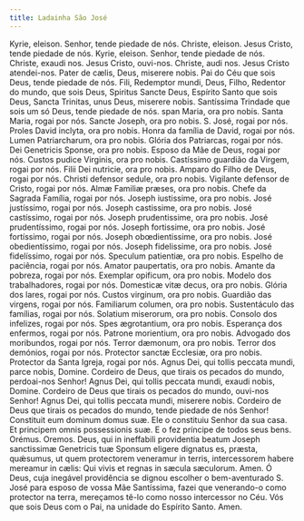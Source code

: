 ```yaml
---
title: Ladainha São José
---
```


<div class="side-by-side not-content">
  <span>Kyrie, eleison.</span>
  <span>Senhor, tende piedade de nós.</span>
  <span>Christe, eleison.</span>
  <span>Jesus Cristo, tende piedade de nós.</span>
  <span>Kyrie, eleison.</span>
  <span>Senhor, tende piedade de nós.</span>
  <span>Christe, exaudi nos.</span>
  <span>Jesus Cristo, ouvi-nos.</span>
  <span>Christe, audi nos.</span>
  <span>Jesus Cristo atendei-nos.</span>
  <span>Pater de cælis, Deus, miserere nobis.</span>
  <span>Pai do Céu que sois Deus, tende piedade de nós.</span>
  <span>Fili, Redemptor mundi, Deus,</span>
  <span>Filho, Redentor do mundo, que sois Deus,</span>
  <span>Spiritus Sancte Deus,</span>
  <span>Espírito Santo que sois Deus,</span>
  <span>Sancta Trinitas, unus Deus, miserere nobis.</span>
  <span>Santíssima Trindade que sois um só Deus, tende piedade de nós.</span>
  <span>span Maria, ora pro nobis.</span>
  <span>Santa Maria, rogai por nós.</span>
  <span>Sancte Joseph, ora pro nobis.</span>
  <span>S. José, rogai por nós.</span>
  <span>Proles David inclyta, ora pro nobis.</span>
  <span>Honra da família de David, rogai por nós.</span>
  <span>Lumen Patriarcharum, ora pro nobis.</span>
  <span>Glória dos Patriarcas, rogai por nós.</span>
  <span>Dei Genetricis Sponse, ora pro nobis.</span>
  <span>Esposo da Mãe de Deus, rogai por nós.</span>
  <span>Custos pudice Virginis, ora pro nobis.</span>
  <span>Castíssimo guardião da Virgem, rogai por nós.</span>
  <span>Filii Dei nutricie, ora pro nobis.</span>
  <span>Amparo do Filho de Deus, rogai por nós.</span>
  <span>Christi defensor sedule, ora pro nobis.</span>
  <span>Vigilante defensor de Cristo, rogai por nós.</span>
  <span>Almæ Familiæ præses, ora pro nobis.</span>
  <span>Chefe da Sagrada Família, rogai por nós.</span>
  <span>Joseph iustissime, ora pro nobis.</span>
  <span>José justíssimo, rogai por nós.</span>
  <span>Joseph castissime, ora pro nobis.</span>
  <span>José castíssimo, rogai por nós.</span>
  <span>Joseph prudentissime, ora pro nobis.</span>
  <span>José prudentíssimo, rogai por nós.</span>
  <span>Joseph fortissime, ora pro nobis.</span>
  <span>José fortíssimo, rogai por nós.</span>
  <span>Joseph obœdientissime, ora pro nobis.</span>
  <span>José obedientíssimo, rogai por nós.</span>
  <span>Joseph fidelissime, ora pro nobis.</span>
  <span>José fidelíssimo, rogai por nós.</span>
  <span>Speculum patientiæ, ora pro nobis.</span>
  <span>Espelho de paciência, rogai por nós.</span>
  <span>Amator paupertatis, ora pro nobis.</span>
  <span>Amante da pobreza, rogai por nós.</span>
  <span>Exemplar opificum, ora pro nobis.</span>
  <span>Modelo dos trabalhadores, rogai por nós.</span>
  <span>Domesticæ vitæ decus, ora pro nobis.</span>
  <span>Glória dos lares, rogai por nós.</span>
  <span>Custos virginum, ora pro nobis.</span>
  <span>Guardião das virgens, rogai por nós.</span>
  <span>Familiarum columen, ora pro nobis.</span>
  <span>Sustentáculo das famílias, rogai por nós.</span>
  <span>Solatium miserorum, ora pro nobis.</span>
  <span>Consolo dos infelizes, rogai por nós.</span>
  <span>Spes ægrotantium, ora pro nobis.</span>
  <span>Esperança dos enfermos, rogai por nós.</span>
  <span>Patrone morientium, ora pro nobis.</span>
  <span>Advogado dos moribundos, rogai por nós.</span>
  <span>Terror dæmonum, ora pro nobis.</span>
  <span>Terror dos demónios, rogai por nós.</span>
  <span>Protector sanctæ Ecclesiæ, ora pro nobis.</span>
  <span>Protector da Santa Igreja, rogai por nós.</span>
  <span>Agnus Dei, qui tollis peccata mundi, parce nobis, Domine.</span>
  <span>
    Cordeiro de Deus, que tirais os pecados do mundo, perdoai-nos Senhor!
  </span>
  <span>Agnus Dei, qui tollis peccata mundi, exaudi nobis, Domine.</span>
  <span>Cordeiro de Deus que tirais os pecados do mundo, ouvi-nos Senhor!</span>
  <span>Agnus Dei, qui tollis peccata mundi, miserere nobis.</span>
  <span>
    Cordeiro de Deus que tirais os pecados do mundo, tende piedade de nós
    Senhor!
  </span>
  <span>Constituit eum dominum domus suæ.</span>
  <span>Ele o constituiu Senhor da sua casa.</span>
  <span>Et principem omnis possessionis suæ.</span>
  <span>E o fez príncipe de todos seus bens.</span>
  <span class="text-red-500 text-center">Orémus.</span>
  <span class="text-red-500 text-center">Oremos.</span>
  <span>
    Deus, qui in ineffabili providentia beatum Joseph sanctissimæ Genetricis tuæ
    Sponsum eligere dignatus es, præsta, quǽsumus, ut quem protectorem veneramur
    in terris, intercessorem habere mereamur in cælis: Qui vivis et regnas in
    sæcula sæculorum. Amen.
  </span>
  <span>
    Ó Deus, cuja inegável providência se dignou escolher o bem-aventurado S.
    José para esposo de vossa Mãe Santíssima, fazei que venerando-o como
    protector na terra, mereçamos tê-lo como nosso intercessor no Céu. Vós que
    sois Deus com o Pai, na unidade do Espírito Santo. Amen.
  </span>
</div>
